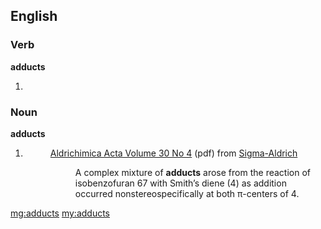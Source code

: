 ==English==

===Verb===
'''adducts'''

# {{third-person singular of|adduct}}


===Noun===
'''adducts'''

# {{plural of|[[adduct]]}}
#:[http://www.sigmaaldrich.com/etc/medialib/docs/Aldrich/Acta/al_acta_30_01.pdf Aldrichimica Acta Volume 30 No 4] (pdf) from [http://www.sigmaaldrich.com/chemistry/chemical-synthesis/learning-center/aldrichimica-acta.html Sigma-Aldrich]
#::A complex mixture of '''adducts''' arose from the reaction of isobenzofuran 67 with Smith’s diene (4) as addition occurred nonstereospecifically at both π-centers of 4.

[[mg:adducts]]
[[my:adducts]]